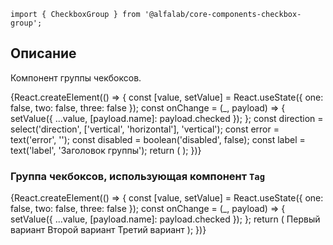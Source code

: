 

<Meta title='Компоненты|CheckboxGroup' component={CheckboxGroup} />

<Title>
    CheckboxGroup ({name}@{version})
</Title>

```tsx
import { CheckboxGroup } from '@alfalab/core-components-checkbox-group';
```

## Описание

Компонент группы чекбоксов.

<Story name='Песочница'>
    {React.createElement(() => {
        const [value, setValue] = React.useState({ one: false, two: false, three: false });
        const onChange = (_, payload) => {
            setValue({ ...value, [payload.name]: payload.checked });
        };
        const direction = select('direction', ['vertical', 'horizontal'], 'vertical');
        const error = text('error', '');
        const disabled = boolean('disabled', false);
        const label = text('label', 'Заголовок группы');
        return (
            <CheckboxGroup
                label={label}
                onChange={onChange}
                direction={direction}
                error={error}
                disabled={disabled}
            >
                <Checkbox label='Первый вариант' name='one' checked={value.one} />
                <Checkbox label='Второй вариант' name='two' checked={value.two} />
                <Checkbox label='Третий вариант' name='three' checked={value.three} />
            </CheckboxGroup>
        );
    })}
</Story>

<Props of={CheckboxGroup} />

### Группа чекбоксов, использующая компонент `Tag`

<Preview>
    {React.createElement(() => {
        const [value, setValue] = React.useState({ one: false, two: false, three: false });
        const onChange = (_, payload) => {
            setValue({ ...value, [payload.name]: payload.checked });
        };
        return (
            <CheckboxGroup
                label="Заголовок группы"
                onChange={onChange}
                direction="horizontal"
                type='tag'
            >
                <Tag name='one' checked={value.one}>
                    Первый вариант
                </Tag>
                <Tag name='two' checked={value.two}>
                    Второй вариант
                </Tag>
                <Tag name='three' checked={value.three}>
                    Третий вариант
                </Tag>
            </CheckboxGroup>
        );
    })}
</Preview>
